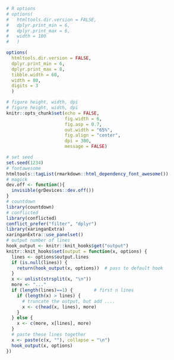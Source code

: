 ```r
# R options
# options(
#   htmltools.dir.version = FALSE,
#   dplyr.print_min = 6, 
#   dplyr.print_max = 6,
#   width = 100
#   )

options(
  htmltools.dir.version = FALSE,
  dplyr.print_min = 6, 
  dplyr.print_max = 8,
  tibble.width = 60,
  width = 80,
  digits = 3
  )

# figure height, width, dpi
# figure height, width, dpi
knitr::opts_chunk$set(echo = FALSE, 
                      fig.width = 6, 
                      fig.asp = 0.7,
                      out.width = "65%",
                      fig.align = "center",
                      dpi = 300,
                      message = FALSE)

# set seed
set.seed(1234)
# fontawesome
htmltools::tagList(rmarkdown::html_dependency_font_awesome())
# magick
dev.off <- function(){
  invisible(grDevices::dev.off())
}
# countdown
library(countdown)
# conflicted
library(conflicted)
conflict_prefer("filter", "dplyr")
library(xaringanExtra)
xaringanExtra::use_panelset()
# output number of lines
hook_output <- knitr::knit_hooks$get("output")
knitr::knit_hooks$set(output = function(x, options) {
  lines <- options$output.lines
  if (is.null(lines)) {
    return(hook_output(x, options))  # pass to default hook
  }
  x <- unlist(strsplit(x, "\n"))
  more <- "..."
  if (length(lines)==1) {        # first n lines
    if (length(x) > lines) {
      # truncate the output, but add ....
      x <- c(head(x, lines), more)
    }
  } else {
    x <- c(more, x[lines], more)
  }
  # paste these lines together
  x <- paste(c(x, ""), collapse = "\n")
  hook_output(x, options)
})
```